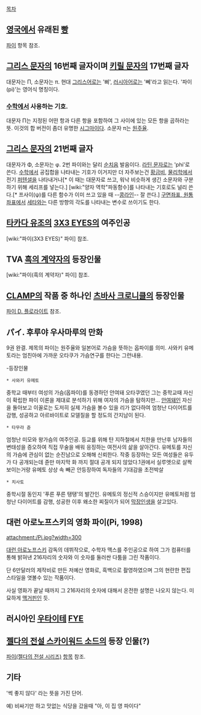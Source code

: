 [[목차]]

== [[영국]]에서 유래된 [[빵]] ==
[[파이]] 항목 참조.

== [[그리스 문자]]의 16번째 글자이며 [[키릴 문자]]의 17번째 글자 ==
대문자는 Π, 소문자는 π. 현대 [[그리스어]]로는 '삐', [[러시아어]]로는 '뻬'라고 읽는다. '파이(pi)'는 영어식 명칭이다.

=== [[수학]]에서 사용하는 기호. ===
대문자 Π는 지정된 어떤 항과 다른 항을 포함하여 그 사이에 있는 모든 항을 곱하라는 뜻. 이것의 합 버전이 좀더 유명한 [[시그마]]이다.
소문자 π는 [[원주율]].

== [[그리스 문자]]의 21번째 글자 ==
대문자가 Φ, 소문자는 φ. 2번 파이와는 달리 [[순치음]] 발음이다. [[라틴 문자]]로는 'phi'로 쓴다. [[수학]]에서 공집합을 나타내는 기호가 이거지만 더 자주보는건 [[황금비]], [[물리학]]에서 전기 [[퍼텐셜]]을 나타내거나[* 이 때는 대문자로 쓰고, 워낙 비슷하게 생긴 소문자와 구분하기 위해 세리프를 넣는다.] [wiki:"양자 역학"파동함수]를 나타내는 기호로도 널리 쓴다.[* 프사이(ψ)를 다른 함수가 이미 쓰고 있을 때 --[[콩라인]]-- 잘 쓴다.]
[[좌표|구면좌표, 원통좌표]]에서 [[세타]]와는 다른 방향의 각도를 나타내는 변수로 쓰이기도 한다.

== [[타카다 유조]]의 [[3X3 EYES]]의 여주인공 ==
[wiki:"파이(3X3 EYES)" 파이] 참조.

== TVA [[흑의 계약자]]의 등장인물 ==
[wiki:"파이(흑의 계약자)" 파이] 참조.

== [[CLAMP]]의 작품 중 하나인 [[츠바사 크로니클]]의 등장인물 ==
[[파이 D. 플로라이트]] 참조.

== パイ. 후루야 우사마루의 만화 == 
9권 완결. 제목의 파이는 원주율와 일본어로 가슴을 뜻하는 옵파이를 의미. 사와키 유메토라는 엄친아에 가까운 오타쿠가 가슴연구를 한다는 그런내용.

-등장인물
 * 사와키 유메토
중학교 때부터 여성의 가슴(옵파이)를 동경하던 안여돼 오타쿠였던 그는 중학교때 자신이 확립한 파이 이론을 제대로 분석하기 위해 여자의 가슴을 탐하지만...
[[안여돼]]인 자신을 돌아보고 이꼴로는 도저히 실제 가슴을 볼수 있을 리가 없다하여 엄청난 다이어트를 감행, 성공하고 아르바이트로 모델질을 할 정도의 간지남이 된다.

 * 타무라 쥰
엄청난 미모와 왕가슴의 여주인공. 등교를 위해 탄 지하철에서 치한을 만난후 남자들의 변태성을 증오하여 직접 무술을 배워 응징하는 여전사의 삶을 살아간다. 유메토를 자신의 가슴에 관심이 없는 순진남으로 오해해 신뢰한다.
작중 등장하는 모든 여성들은 유두가 다 공개되는데 쥰만 마지막 화 까지 절대 공개 되지 않았다.1권에서 실루엣으로 살짝 보이는거랑 유메토 상상 속 빼곤 안등장하여 독자들의 기대감을 초전박살

 * 치사토
중학시절 동인지 '푸른 푸른 탱탱'의 발간인. 유메토의 정신적 스승이지만 유메토처럼 엄청난 다이어트를 감행, 성공한 이후 왜소한 찌질이가 되어 [[막장]]인생을 살고있다.

== 대런 아로노프스키의 영화 파이(Pi, 1998) ==
attachment:/Pi.jpg?width=300

[[대런 아로노프스키]] 감독의 데뷔작으로, 수학자 맥스를 주인공으로 하여 그가 컴퓨터를 통해 밝혀낸 216자리의 숫자와 이 숫자를 둘러싼 다툼을 그린 작품이다.

단 6만달러의 제작비로 만든 저예산 영화로, 흑백으로 촬영하였으며 그의 현란한 편집 스타일을 엿볼수 있는 작품이다.

사실 영화가 끝날 때까지 그 216자리의 숫자에 대해서 온전한 설명은 나오지 않는다. 미묘하게 [[맥거핀]]인 듯.

== 러시아인 [[우타이테]] [[FYE]] ==

== [[젤다의 전설 스카이워드 소드]]의 등장 인물(?) ==
[[파이(젤다의 전설 시리즈)]] [[항목]] 참조.

== 기타 ==

'썩 좋지 않다' 라는 뜻을 가진 단어.

예) 비싸기만 하고 맛없는 식당을 갔을때 "아, 이 집 영 파이다"
